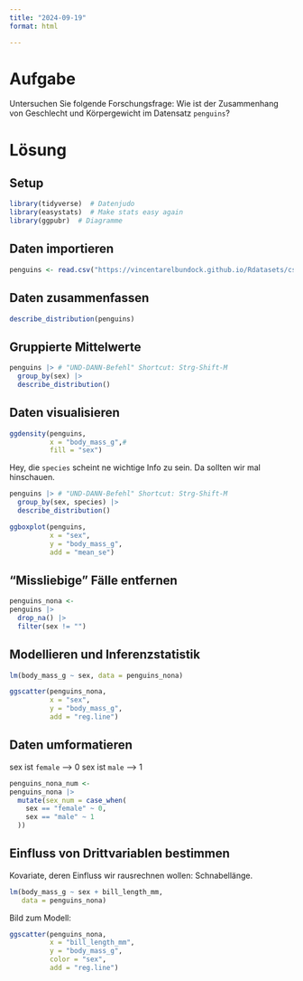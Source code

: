 ```yaml
---
title: "2024-09-19"
format: html

---
```




# Aufgabe

Untersuchen Sie folgende Forschungsfrage:
Wie ist der Zusammenhang von Geschlecht und Körpergewicht im Datensatz `penguins`? 



# Lösung

## Setup

```r
library(tidyverse)  # Datenjudo
library(easystats)  # Make stats easy again
library(ggpubr)  # Diagramme
```


## Daten importieren


```r
penguins <- read.csv("https://vincentarelbundock.github.io/Rdatasets/csv/palmerpenguins/penguins.csv")
```


## Daten zusammenfassen


```r
describe_distribution(penguins)
```


## Gruppierte Mittelwerte


```r
penguins |> # "UND-DANN-Befehl" Shortcut: Strg-Shift-M
  group_by(sex) |> 
  describe_distribution()
```



## Daten visualisieren


```r
ggdensity(penguins,
          x = "body_mass_g",#
          fill = "sex")
```



Hey, die `species` scheint ne wichtige Info zu sein. Da sollten wir mal hinschauen.




```r
penguins |> # "UND-DANN-Befehl" Shortcut: Strg-Shift-M
  group_by(sex, species) |> 
  describe_distribution()
```





```r
ggboxplot(penguins,
          x = "sex",
          y = "body_mass_g",
          add = "mean_se")
```


## "Missliebige" Fälle entfernen


```r
penguins_nona <- 
penguins |> 
  drop_na() |> 
  filter(sex != "")
```




## Modellieren und Inferenzstatistik



```r
lm(body_mass_g ~ sex, data = penguins_nona)
```


```r
ggscatter(penguins_nona, 
          x = "sex",
          y = "body_mass_g",
          add = "reg.line")
```



## Daten umformatieren

sex ist `female` --> 0
sex ist `male` --> 1



```r
penguins_nona_num <- 
penguins_nona |> 
  mutate(sex_num = case_when(
    sex == "female" ~ 0,
    sex == "male" ~ 1
  ))
```



## Einfluss von Drittvariablen bestimmen


Kovariate, deren Einfluss wir rausrechnen wollen: Schnabellänge.



```r
lm(body_mass_g ~ sex + bill_length_mm,
   data = penguins_nona)
```


Bild zum Modell:


```r
ggscatter(penguins_nona,
          x = "bill_length_mm",
          y = "body_mass_g",
          color = "sex",
          add = "reg.line")
```

